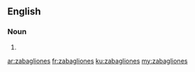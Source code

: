 ==English==

===Noun===
{{head|en|plural}}

# {{plural of|zabaglione|lang=en}}

[[ar:zabagliones]]
[[fr:zabagliones]]
[[ku:zabagliones]]
[[my:zabagliones]]